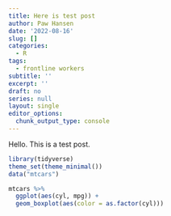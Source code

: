 ```yaml
---
title: Here is test post
author: Paw Hansen
date: '2022-08-16'
slug: []
categories:
  - R
tags:
  - frontline workers
subtitle: ''
excerpt: ''
draft: no
series: null
layout: single
editor_options: 
  chunk_output_type: console
---
```


Hello. This is a test post. 

```r
library(tidyverse)
theme_set(theme_minimal())
data("mtcars")

mtcars %>% 
  ggplot(aes(cyl, mpg)) + 
  geom_boxplot(aes(color = as.factor(cyl)))

```

